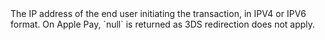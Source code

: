   

  
<ResponseField name="IpAddress" type="string" >    
The IP address of the end user initiating the transaction, in IPV4 or IPV6 format. On Apple Pay, `null` is returned as 3DS redirection does not apply.  
</ResponseField>